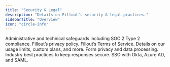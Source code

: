 ```yaml
---
title: "Security & Legal"
description: "Details on Fillout’s security & legal practices."
sidebarTitle: "Overview"
icon: "circle-info"
---
```


<CardGroup cols={2}>
  <Card title="Security at Fillout" icon="shield-halved" iconType="regular" color="#FFC738" href="/help/security">
    Administrative and technical safeguards including SOC 2 Type 2 compliance.
  </Card>
  <Card title="Privacy policy" icon="lock" iconType="regular" color="#FFC738" href="/help/privacy-policy">
    Fillout’s privacy policy.
  </Card>
  <Card title="Terms of service" icon="file-contract" iconType="regular" color="#FFC738" href="/help/terms-of-service">
    Fillout’s Terms of Service.
  </Card>
  <Card title="Fair use policy" icon="thumbs-up" iconType="regular" color="#FFC738" href="/help/fair-use-policy">
    Details on our usage limits, custom plans, and more.
  </Card>
  <Card title="Fillout and GDPR-Compliant Forms" icon="camera-security" iconType="regular" color="#FFC738" href="/help/gdpr">
    Form privacy and data processing.
  </Card>
  <Card title="Encrypted forms" icon="key" iconType="regular" color="#FFC738" href="/help/encrypted-forms">
    Industry best practices to keep responses secure.
  </Card>
  <Card title="SAML Single Sign On" icon="shield-keyhole" iconType="regular" color="#FFC738" href="/help/saml-sso">
    SSO with Okta, Azure AD, and SAML.
  </Card>
</CardGroup>